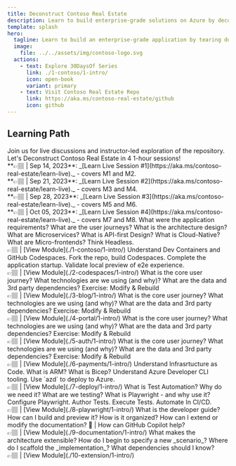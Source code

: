 ```yaml
---
title: Deconstruct Contoso Real Estate
description: Learn to build enterprise-grade solutions on Azure by deconstructing an open-source reference sample!
template: splash
hero:
  tagline: Learn to build an enterprise-grade application by tearing down an open-source reference implementation for a real-world scenario!
  image:
    file: ../../assets/img/contoso-logo.svg
  actions:
    - text: Explore 30DaysOf Series
      link: ./1-contoso/1-intro/
      icon: open-book
      variant: primary
    - text: Visit Contoso Real Estate Repo
      link: https://aka.ms/contoso-real-estate/github
      icon: github
---
```



## Learning Path

<Card title="Learn Live: Sep-Oct 2023" icon="star">
	Join us for live discussions and instructor-led exploration of the repository. Let's Deconstruct Contoso Real Estate in 4 1-hour sessions!
	<br/> **👉🏽 | Sep 14, 2023**: _[Learn Live Session #1](https://aka.ms/contoso-real-estate/learn-live)._ - covers M1 and M2.
	<br/>**👉🏽 | Sep 21, 2023**: _[Learn Live Session #2](https://aka.ms/contoso-real-estate/learn-live)._ - covers M3 and M4.
	<br/>**👉🏽 | Sep 28, 2023**: _[Learn Live Session #3](https://aka.ms/contoso-real-estate/learn-live)._ - covers M5 and M6.
	<br/>**👉🏽 | Oct 05, 2023**: _[Learn Live Session #4](https://aka.ms/contoso-real-estate/learn-live)._ - covers M7 and M8.
</Card>
<CardGrid>
	<Card title="M1 | Understand the Specification" icon="open-book">
		What were the application requirements? What are the user journeys? What is the architecture design? What are Microservices? What is API-first Design? What is Cloud-Native? What are Micro-frontends? Think Headless. <br/> 👉🏽 | [View Module](./1-contoso/1-intro/)
	</Card>
	<Card title="M2 | Setup the Dev Environment" icon="laptop">
		Understand Dev Containers and GitHub Codespaces. Fork the repo, build Codespaces. Complete the application startup. Validate local preview of e2e experience. <br/> 👉🏽 | [View Module](./2-codespaces/1-intro/)
	</Card>
	<Card title="M3 | Unpack Blog Application (S1) " icon="open-book">
		What is the core user journey? What technologies are we using (and why)? What are the data and 3rd party dependencies? Exercise: Modify & Rebuild <br/> 👉🏽 | [View Module](./3-blog/1-intro/)
	</Card>
	<Card title="M4 | Unpack Portal Application (S2)" icon="laptop">
		What is the core user journey? What technologies are we using (and why)? What are the data and 3rd party dependencies? Exercise: Modify & Rebuild <br/> 👉🏽 | [View Module](./4-portal/1-intro/)
	</Card>
	<Card title="M5 | Add Authentication (S3)" icon="laptop">
		What is the core user journey? What technologies are we using (and why)? What are the data and 3rd party dependencies? Exercise: Modify & Rebuild <br/> 👉🏽 | [View Module](./5-auth/1-intro/)
	</Card>
	<Card title="M6 | Add Payments (S4)" icon="laptop">
		What is the core user journey? What technologies are we using (and why)? What are the data and 3rd party dependencies? Exercise: Modify & Rebuild <br/> 👉🏽 | [View Module](./6-payments/1-intro/)
	</Card>
	<Card title="M7 | Provision & Deploy to Azure" icon="rocket">
		Understand Infrasrtucture as Code. What is ARM? What is Bicep? Understand Azure Developer CLI tooling. Use `azd` to deploy to Azure. <br/> 👉🏽 | [View Module](./7-deploy/1-intro/)
	</Card>
	<Card title="M8 | Add Test Automation" icon="rocket">
		What is Test Automation? Why do we need it? What are we testing? What is Playwright - and why use it? Configure Playwright. Author Tests. Execute Tests. Automate In CI/CD. <br/> 👉🏽 | [View Module](./8-playwright/1-intro/)
 	</Card>
	<Card title="M9 | View Documentation" icon="open-book">
		What is the developer guide? How can I build and preview it? How is it organized? How can I extend or modify the documentation? 🤖 | How can GitHub Copilot help? <br/> 👉🏽 | [View Module](./9-documentation/1-intro/)
	</Card>
	<Card title="M10 | Extend Scenarios (S5+)" icon="star">
		What makes the architecture extensible? How do I begin to specify a new _scenario_? Where do I scaffold the _implementation_? What dependencies should I know? <br/> 👉🏽 | [View Module](./10-extension/1-intro/)
	</Card>
</CardGrid>

